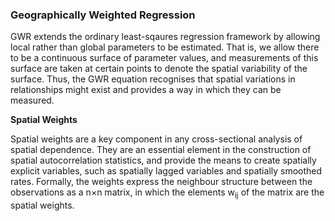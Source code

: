 ### Geographically Weighted Regression

GWR extends the ordinary least-sqaures regression framework by allowing local rather than global parameters to be estimated. That is, we allow there to be a continuous surface of parameter values, and measurements of this surface are taken at certain points to denote the spatial variability of the surface. Thus, the GWR equation recognises that spatial variations in relationships might exist and provides a way in which they can be measured. 

**Spatial Weights**

Spatial weights are a key component in any cross-sectional analysis of spatial dependence. They are an essential element in the construction of spatial autocorrelation statistics, and provide the means to create spatially explicit variables, such as spatially lagged variables and spatially smoothed rates. Formally, the weights express the neighbour structure between the observations as a n×n matrix, in which the elements w~ij~ of the matrix are the spatial weights.
